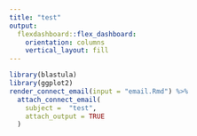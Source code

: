 ```yaml
---
title: "test"
output: 
  flexdashboard::flex_dashboard:
    orientation: columns
    vertical_layout: fill
---
```


```r
library(blastula)
library(ggplot2)
render_connect_email(input = "email.Rmd") %>%
  attach_connect_email(
    subject =  "test",
    attach_output = TRUE
  )
```